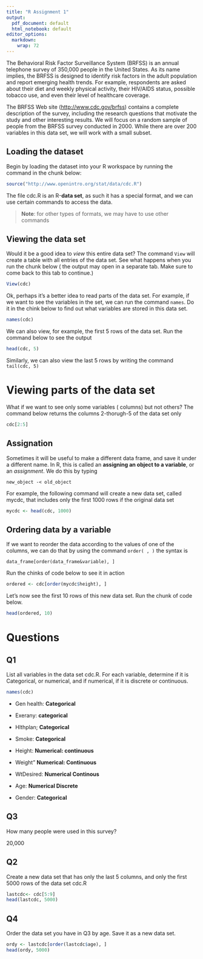 ```yaml
---
title: "R Assignment 1"
output:
  pdf_document: default
  html_notebook: default
editor_options:
  markdown:
    wrap: 72
---
```


The Behavioral Risk Factor Surveillance System (BRFSS) is an annual
telephone survey of 350,000 people in the United States. As its name
implies, the BRFSS is designed to identify risk factors in the adult
population and report emerging health trends. For example, respondents
are asked about their diet and weekly physical activity, their HIV/AIDS
status, possible tobacco use, and even their level of healthcare
coverage.

The BRFSS Web site (<http://www.cdc.gov/brfss>) contains a complete
description of the survey, including the research questions that
motivate the study and other interesting results. We will focus on a
random sample of people from the BRFSS survey conducted in 2000. While
there are over 200 variables in this data set, we will work with a small
subset.

## Loading the **dataset**

Begin by loading the dataset into your R workspace by running the
command in the chunk below:

```r
source("http://www.openintro.org/stat/data/cdc.R")
```

The file cdc.R is an R-**data set**, as such it has a special format,
and we can use certain commands to access the data.

> **Note**: for other types of formats, we may have to use other
> commands

## Viewing the data set

Would it be a good idea to *view* this entire data set? The command
`View` will create a table with all entries of the data set. See what
happens when you run the chunk below ( the output may open in a separate
tab. Make sure to come back to this tab to continue.)

```r
View(cdc)
```

Ok, perhaps it's a better idea to read parts of the data set. For
example, if we want to see the variables in the set, we can run the
command `names`. Do it in the chink below to find out what variables are
stored in this data set.

```r
names(cdc)
```

We can also view, for example, the first 5 rows of the data set. Run the
command below to see the output

```r
head(cdc, 5)
```

Similarly, we can also view the last 5 rows by writing the command
`tail(cdc, 5)`

# Viewing parts of the data set

What if we want to see only some variables ( columns) but not others?
The command below returns the columns 2-thorugh-5 of the data set only

```r
cdc[2:5]
```

## Assignation

Sometimes it will be useful to make a different data frame, and save it
under a different name. In R, this is called an **assigning an object to
a variable**, or an *assignment*. We do this by typing

`new_object -< old_object`

For example, the following command will create a new data set, called
mycdc, that includes only the first 1000 rows if the original data set

```r
mycdc <- head(cdc, 1000)
```

## Ordering data by a variable

If we want to reorder the data according to the values of one of the
columns, we can do that by using the command `order( , )` the syntax is

`data_frame[order(data_frame&variable), ]`

Run the chinks of code below to see it in action

```r
ordered <- cdc[order(mycdc$height), ]
```

Let's now see the first 10 rows of this new data set. Run the chunk of
code below.

```r
head(ordered, 10)
```

# Questions

## Q1

List all variables in the data set cdc.R. For each variable, determine
if it is Categorical, or numerical, and if numerical, if it is discrete
or continuous.

```r
names(cdc)
```

-   Gen health: **Categorical**

-   Exerany: **categorical**

-   Hlthplan; **Categorical**

-   Smoke: **Categorical**

-   Height: **Numerical: continuous**

-   Weight" **Numerical: Continuous**

-   WtDesired: **Numerical Continous**

-   Age: **Numerical Discrete**

-   Gender: **Categorical**

## Q3

How many people were used in this survey?

20,000

## Q2

Create a new data set that has only the last 5 columns, and only the
first 5000 rows of the data set cdc.R

```r
lastcdc<- cdc[5:9]
head(lastcdc, 5000)
```

## Q4

Order the data set you have in Q3 by age. Save it as a new data set.

```r
ordy <- lastcdc[order(lastcdc$age), ]
head(ordy, 5000)
```
